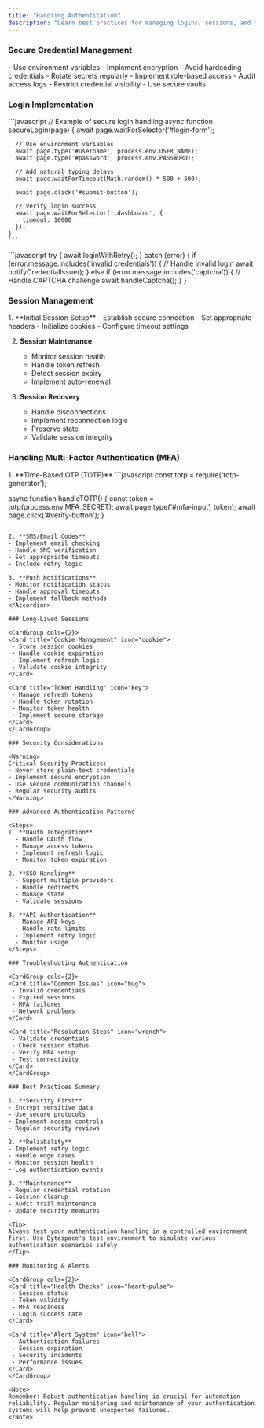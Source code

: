 ```yaml
---
title: "Handling Authentication"
description: "Learn best practices for managing logins, sessions, and multi-factor authentication in your automations"
---
```


### Secure Credential Management

<CardGroup cols={2}>
  <Card title="Storage Best Practices" icon="lock">
    - Use environment variables
    - Implement encryption
    - Avoid hardcoding credentials
    - Rotate secrets regularly
  </Card>
  
  <Card title="Access Control" icon="key">
    - Implement role-based access
    - Audit access logs
    - Restrict credential visibility
    - Use secure vaults
  </Card>
</CardGroup>

### Login Implementation

<Tabs>
  <Tab title="Basic Authentication">
    ```javascript
    // Example of secure login handling
    async function secureLogin(page) {
      await page.waitForSelector('#login-form');
      
      // Use environment variables
      await page.type('#username', process.env.USER_NAME);
      await page.type('#password', process.env.PASSWORD);
      
      // Add natural typing delays
      await page.waitForTimeout(Math.random() * 500 + 500);
      
      await page.click('#submit-button');
      
      // Verify login success
      await page.waitForSelector('.dashboard', {
        timeout: 10000
      });
    }
    ```
  </Tab>
  
  <Tab title="Error Handling">
    ```javascript
    try {
      await loginWithRetry();
    } catch (error) {
      if (error.message.includes('invalid credentials')) {
        // Handle invalid login
        await notifyCredentialIssue();
      } else if (error.message.includes('captcha')) {
        // Handle CAPTCHA challenge
        await handleCaptcha();
      }
    }
    ```
  </Tab>
</Tabs>

### Session Management

<Steps>
  1. **Initial Session Setup**
     - Establish secure connection
     - Set appropriate headers
     - Initialize cookies
     - Configure timeout settings
  
  2. **Session Maintenance**
     - Monitor session health
     - Handle token refresh
     - Detect session expiry
     - Implement auto-renewal
  
  3. **Session Recovery**
     - Handle disconnections
     - Implement reconnection logic
     - Preserve state
     - Validate session integrity
</Steps>

### Handling Multi-Factor Authentication (MFA)

<Accordion title="MFA Types and Strategies">
1. **Time-Based OTP (TOTP)**
   ```javascript
   const totp = require('totp-generator');
   
   async function handleTOTP() {
     const token = totp(process.env.MFA_SECRET);
     await page.type('#mfa-input', token);
     await page.click('#verify-button');
   }
   ```

2. **SMS/Email Codes**
   - Implement email checking
   - Handle SMS verification
   - Set appropriate timeouts
   - Include retry logic

3. **Push Notifications**
   - Monitor notification status
   - Handle approval timeouts
   - Implement fallback methods
</Accordion>

### Long-Lived Sessions

<CardGroup cols={2}>
  <Card title="Cookie Management" icon="cookie">
    - Store session cookies
    - Handle cookie expiration
    - Implement refresh logic
    - Validate cookie integrity
  </Card>
  
  <Card title="Token Handling" icon="key">
    - Manage refresh tokens
    - Handle token rotation
    - Monitor token health
    - Implement secure storage
  </Card>
</CardGroup>

### Security Considerations

<Warning>
Critical Security Practices:
- Never store plain-text credentials
- Implement secure encryption
- Use secure communication channels
- Regular security audits
</Warning>

### Advanced Authentication Patterns

<Steps>
  1. **OAuth Integration**
     - Handle OAuth flow
     - Manage access tokens
     - Implement refresh logic
     - Monitor token expiration
  
  2. **SSO Handling**
     - Support multiple providers
     - Handle redirects
     - Manage state
     - Validate sessions
  
  3. **API Authentication**
     - Manage API keys
     - Handle rate limits
     - Implement retry logic
     - Monitor usage
</Steps>

### Troubleshooting Authentication

<CardGroup cols={2}>
  <Card title="Common Issues" icon="bug">
    - Invalid credentials
    - Expired sessions
    - MFA failures
    - Network problems
  </Card>
  
  <Card title="Resolution Steps" icon="wrench">
    - Validate credentials
    - Check session status
    - Verify MFA setup
    - Test connectivity
  </Card>
</CardGroup>

### Best Practices Summary

1. **Security First**
   - Encrypt sensitive data
   - Use secure protocols
   - Implement access controls
   - Regular security reviews

2. **Reliability**
   - Implement retry logic
   - Handle edge cases
   - Monitor session health
   - Log authentication events

3. **Maintenance**
   - Regular credential rotation
   - Session cleanup
   - Audit trail maintenance
   - Update security measures

<Tip>
Always test your authentication handling in a controlled environment first. Use Bytespace's test environment to simulate various authentication scenarios safely.
</Tip>

### Monitoring & Alerts

<CardGroup cols={2}>
  <Card title="Health Checks" icon="heart-pulse">
    - Session status
    - Token validity
    - MFA readiness
    - Login success rate
  </Card>
  
  <Card title="Alert System" icon="bell">
    - Authentication failures
    - Session expiration
    - Security incidents
    - Performance issues
  </Card>
</CardGroup>

<Note>
Remember: Robust authentication handling is crucial for automation reliability. Regular monitoring and maintenance of your authentication systems will help prevent unexpected failures.
</Note> 
